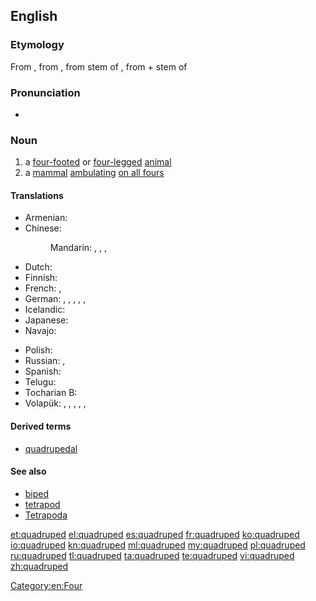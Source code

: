 ==English==

===Etymology===
From {{etyl|fr|en}} {{term|quadrupède|lang=fr}}, from {{etyl|frm|en}}, from {{etyl|la|en}} stem of  {{term|quadrupes||lang=la|four-footed, a four-footed animal}}, from {{term|quadri-||lang=la|four-}} + stem of {{term|pes||lang=la|foot}}

===Pronunciation===
* {{IPA|/ˈkwɒdruped/|lang=en}}

===Noun===
{{en-noun}}

# a [[four-footed]] or [[four-legged]] [[animal]]
# a [[mammal]] [[ambulating]] [[on all fours]]

====Translations====
{{trans-top|a four-footed or four-legged animal}}
* Armenian: {{t|hy|չորքոտանի|sc=Armn}}
* Chinese:
*: Mandarin: {{t|cmn|四足動物|sc=Hani}}, {{t|cmn|四足动物|tr=sìzú dòngwù|sc=Hani}} {{qualifier|animal}}, {{t|cmn|四足類|sc=Hani}}, {{t|cmn|四足类|tr=sìzúlèi|sc=Hani}}
* Dutch: {{t|nl|viervoeter|m}}
* Finnish: {{t|fi|nelijalkainen}}
* French: {{t+|fr|quadrupède|m}}, {{t+|fr|tétrapode|m}}
* German: {{t|de|Vierfüßer|m}}, {{t|de|Vierfüßerin|f}}, {{t|de|Vierfüßler|m}}, {{t|de|Vierfüßlerin|f}}, {{t|de|Quadrupeder|m}}, {{t|de|Quadrupede|f}}
* Icelandic: {{t|is|ferfætlingur|m}}
* Japanese: {{t|ja|四肢動物|tr=ししどうぶつ, shishi dōbutsu|sc=Jpan}}
* Navajo: {{t|nv|naaldlooshii}}
{{trans-mid}}
* Polish: {{t+|pl|czworonóg|m}}
* Russian: {{t+|ru|четвероногий|n|tr=četveronógoje|alt=четвероногое|sc=Cyrl}} {{qualifier|живо́тное}}, {{t+|ru|тетрапод|m|tr=tɛtrapód|sc=Cyrl}}
* Spanish: {{t+|es|cuadrúpedo|m}}
* Telugu: {{t+|te|చతుష్పదము|tr=chatush-padamu}}
* Tocharian B: {{t|txb|śwerppewä}}
* Volapük: {{qualifier|♂♀}} {{t+|vo|folfutaf}}, {{qualifier|♂}} {{t|vo|hifolfutaf}}, {{qualifier|♀}} {{t|vo|jifolfutaf}}, {{qualifier|♂♀}} {{t+|vo|follögaf}}, {{qualifier|♂}} {{t|vo|hifollögaf}}, {{qualifier|♀}} {{t|vo|jifollögaf}}
{{trans-bottom}}

====Derived terms====
* [[quadrupedal]]

====See also====
* [[biped]]
* [[tetrapod]]
* [[Tetrapoda]]

[[Category:en:Four]]

[[et:quadruped]]
[[el:quadruped]]
[[es:quadruped]]
[[fr:quadruped]]
[[ko:quadruped]]
[[io:quadruped]]
[[kn:quadruped]]
[[ml:quadruped]]
[[my:quadruped]]
[[pl:quadruped]]
[[ru:quadruped]]
[[tl:quadruped]]
[[ta:quadruped]]
[[te:quadruped]]
[[vi:quadruped]]
[[zh:quadruped]]